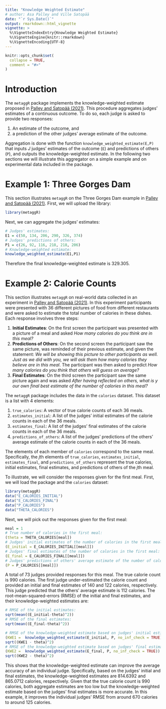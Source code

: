 ```yaml
---
title: "Knowledge Weighted Estimate"
# author: Asa Palley and Ville Satopää
date: "`r Sys.Date()`"
output: rmarkdown::html_vignette
vignette: >
  %\VignetteIndexEntry{Knowledge Weighted Estimate}
  %\VignetteEngine{knitr::rmarkdown}
  %\VignetteEncoding{UTF-8}
---
```

```r
knitr::opts_chunk$set(
  collapse = TRUE,
  comment = "#>"
)
```


# Introduction
The `metaggR` package implements the knowledge-weighted estimate proposed in [Palley and Satopää (2021)](https://papers.ssrn.com/sol3/Papers.cfm?abstract_id=3504286). 
This procedure aggregates judges' estimates of a continuous outcome. To do so, each judge is asked to provide two 
responses:

1. An estimate of the outcome, and
1. a prediction of the other judges' average estimate of the outcome.

Aggregation is done with the function `knowledge_weighted_estimate(E,P)` that inputs *J* judges’ estimates of the outcome (`E`) and predictions of others (`P`), and outputs the knowledge-weighted estimate. In the following two sections we will illustrate this aggregator on a simple example and on experimental data included in the package. 

# Example 1: Three Gorges Dam
This section illustrates `metaggR` on the Three Gorges Dam example in [Palley and Satopää (2021)](https://papers.ssrn.com/sol3/Papers.cfm?abstract_id=3504286). First, we will upload the library:

```r
library(metaggR)
```

Next, we can aggregate the judges' estimates:

```r
# Judges' estimates:
E1 = c(50, 134, 206, 290, 326, 374)
# Judges' predictions of others:
P1 = c(26, 92, 116, 218, 218, 206)
# Knowledge-weighted estimate:
knowledge_weighted_estimate(E1,P1)
```
Therefore the final knowledge-weighted estimate is 329.305.

# Example 2: Calorie Counts
This section illustrates `metaggR` on real-world data collected in an experiment in [Palley and Satopää (2021)](https://papers.ssrn.com/sol3/Papers.cfm?abstract_id=3504286).
In this experiment participants were presented with 36 different pictures of food from different restaurants
and were asked to estimate the total number of calories in these dishes.
 Each response involves three steps:
 
1. __Initial Estimates__: On the first screen the participant was presented with a picture of a meal and asked _How many calories do you think are in this meal?_
1. __Predictions of Others__: On the second screen the participant saw the same picture, was reminded of their previous estimate, and given the statement: _We will be showing this picture to other participants as well. Just as we did with you, we will ask them how many calories they believe are in this meal_. The participant was then asked to predict _How many calories do you think that others  will guess on average?_
1. __Final Estimates__: On the third screen the participant saw the same picture again and was asked _After having reflected on others, what is y our own final best estimate of the number of calories in this meal?_

The `metaggR` package includes the data in the `calories` dataset. This dataset is a list with 4 elements:

1.  `true_calories`: A vector of true calorie counts of each 36 meals.
1. `estimates_initial`: A list of the judges' initial estimates of the calorie counts in each of the 36 meals.
1. `estimates_final`: A list of the judges' final estimates of the calorie counts in each of the 36 meals.
1. `predictions_of_others`: A list of the judges' predictions of the others' average estimate of the calorie counts in each of the 36 meals.

The elements of each member of `calories` correspond to the same meal. Specifically, the *j*th elements of `true_calories`, `estimates_initial`, `estimates_final`, and `predictions_of_others` represent the true calories, initial estimates, final estimates, and predictions of others of the *j*th meal.

To illustrate, we will consider the responses given for the first meal. First, we will load the package and the `calories` dataset:

```r
library(metaggR)
data("E_CALORIES_INITIAL")
data("E_CALORIES_FINAL")
data("P_CALORIES")
data("THETA_CALORIES")
```

Next, we will pick out the responses given for the first meal:

```r
meal = 1
# True number of calories in the first meal:
(theta = THETA_CALORIES[meal])
# Judges' initial estimates of the number of calories in the first meal:
(E_initial = E_CALORIES_INITIAL[[meal]])
# Judges' final estimates of the number of calories in the first meal:
(E_final = E_CALORIES_FINAL[[meal]])
# Judges' predictions of others' average estimate of the number of calories in the first meal:
(P = P_CALORIES[[meal]])
```
A total of 73 judges provided responses for this meal. The true calorie count is 990 calories. The first judge under-estimated the calorie count and provided an initial and final estimates of 140 and 122 calories, respectively. This judge predicted that the others' average estimate is 112 calories. The root-mean-squared-errors (RMSE) of the initial and final estimates, and their knowledge-weighted estimates are:

```r
# RMSE of the initial estimates:
sqrt(mean((E_initial-theta)^2))
# RMSE of the final estimates:
sqrt(mean((E_final-theta)^2))

# RMSE of the knowledge-weighted estimate based on judges' initial estimates:
(KWE1 =  knowledge_weighted_estimate(E_initial, P, no_inf_check = TRUE))
sqrt((KWE1 - theta)^2)
# RMSE of the knowledge-weighted estimate based on judges' final estimates:
(KWE2 =  knowledge_weighted_estimate(E_final, P, no_inf_check = TRUE))
sqrt((KWE2 - theta)^2)

```
This shows that the knowledge-weighted estimate can improve the average accuracy of an individual judge. Specifically, based on the judges' initial and final estimates, the knowledge-weighted estimates are 814.6392 and 865.0712 calories, respectively. Given that the true calorie count is 990 calories, both aggregate estimates are too low but the knowledge-weighted estimate based on the judges' final estimates is more accurate. In this example, it improves the individual judges' RMSE from around 670 calories to around 125 calories.


